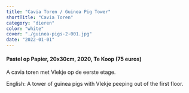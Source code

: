 ```yaml
---
title: "Cavia Toren / Guinea Pig Tower"
shortTitle: "Cavia Toren"
category: "dieren"
color: "white"
cover: "./guinea-pigs-2-001.jpg"
date: "2022-01-01"
---
```

    
#### Pastel op Papier, 20x30cm, 2020, Te Koop (75 euros)
A cavia toren met Vlekje op de eerste etage.


English: A tower of guinea pigs with Vlekje peeping out of the first floor.